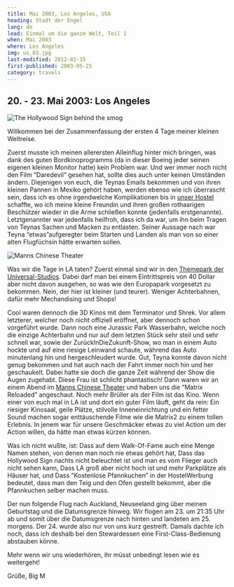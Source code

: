 ```yaml
---
title: Mai 2003, Los Angeles, USA
heading: Stadt der Engel
lang: de
lead: Einmal um die ganze Welt, Teil 1
when: Mai 2003
where: Los Angeles
img: us_03.jpg
last-modified: 2012-02-15
first-published: 2003-05-25
category: travels
---
```


## 20. - 23. Mai 2003: Los Angeles

![The Hollywood Sign behind the smog](./us_hollywood.jpg)

Willkommen bei der Zusammenfassung der ersten 4 Tage meiner kleinen Weltreise.

Zuerst musste ich meinen allerersten Alleinflug hinter mich bringen, was dank
des guten Bordkinoprogramms (da in dieser Boeing jeder seinen eigenen kleinen
Monitor hatte) kein Problem war. Und wer immer noch nicht den Film “Daredevil”
gesehen hat, sollte dies auch unter keinen Umständen ändern. Diejenigen von
euch, die Teynas Emails bekommen und von ihren kleinen Pannen in Mexiko gehört
haben, werden ebenso wie ich überrascht sein, dass ich es ohne irgendwelche
Komplikationen bis in
[unser Hostel](http://www.usahostels.com/hollywood/index.html?lang=10) schaffte,
wo ich meine kleine Freundin und ihren großen rothaarigen Beschützer wieder in
die Arme schließen konnte (jedenfalls erstgenannte). Letztgenannter war
jedenfalls heilfroh, dass ich da war, um ihn beim Tragen von Teynas Sachen und
Macken zu entlasten. Seiner Aussage nach war Teyna “etwas”aufgeregter beim
Starten und Landen als man von so einer alten Flugfüchsin hätte erwarten sollen.

![Manns Chinese Theater](./us_theater.jpg)

Was wir die Tage in LA taten? Zuerst einmal sind wir in den
[Themepark der Universal-Studios](https://www.universalstudioshollywood.com/).
Dabei darf man bei einem Eintrittspreis von 40 Dollar aber nicht davon ausgehen,
so was wie den Europapark vorgesetzt zu bekommen. Nein, der hier ist kleiner
(und teurer). Weniger Achterbahnen, dafür mehr Mechandising und Shops!

Cool waren dennoch die 3D Kinos mit dem Terminator und Shrek. Vor allem
letzterer, welcher noch nicht offiziell eröffnet, aber dennoch schon vorgeführt
wurde. Dann noch eine Jurassic Park Wasserbahn, welche noch die einzige
Achterbahn und nur auf dem letzten Stück sehr steil und sehr schnell war, sowie
der ZurückInDieZukunft-Show, wo man in einem Auto hockte und auf eine riesige
Leinwand schaute, während das Auto minutenlang hin und hergeschleudert wurde.
Gut, Teyna konnte davon nicht genug bekommen und hat auch nach der Fahrt immer
noch hin und her geschaukelt. Dabei hatte sie doch die ganze Zeit während der
Show die Augen zugehabt. Diese Frau ist schlicht phantastisch! Dann waren wir an
einem Abend im [Manns Chinese Theater](http://www.manntheaters.com/) und haben
uns die “Matrix Reloaded” angeschaut. Noch mehr Brüller als der Film ist das
Kino. Wenn einer von euch mal in LA ist und dort ein guter Film läuft, geht da
rein: Ein riesiger Kinosaal, geile Plätze, stilvolle Inneneinrichtung und ein
fetter Sound machen sogar enttäuschende Filme wie die Matrix2 zu einem tollen
Erlebnis. In jenem war für unsere Geschmäcker etwas zu viel Action um der Action
willen, da hätte man etwas kürzen können.

Was ich nicht wußte, ist: Dass auf dem Walk-Of-Fame auch eine Menge Namen
stehen, von denen man noch nie etwas gehört hat, Dass das Hollywood Sign nachts
nicht beleuchtet ist und man es vom Flieger auch nicht sehen kann, Dass LA groß
aber nicht hoch ist und mehr Parkplätze als Häuser hat, und Dass “Kostenlose
Pfannkuchen” in der HostelWerbung bedeutet, dass man den Teig und den Ofen
gestellt bekommt, aber die Pfannkuchen selber machen muss.

Der nun folgende Flug nach Auckland, Neuseeland ging über meinen Geburtstag und
die Datumsgrenze hinweg. Wir flogen am 23. um 21:35 Uhr ab und somit über die
Datumsgrenze nach hinten und landeten am 25. morgens. Der 24. wurde also nur von
uns kurz gestreift. Damals dachte ich noch, dass ich deshalb bei den
Stewardessen eine First-Class-Bedienung abstauben könne.

Mehr wenn wir uns wiederhören, ihr müsst unbedingt lesen wie es weitergeht!

Grüße, Big M
